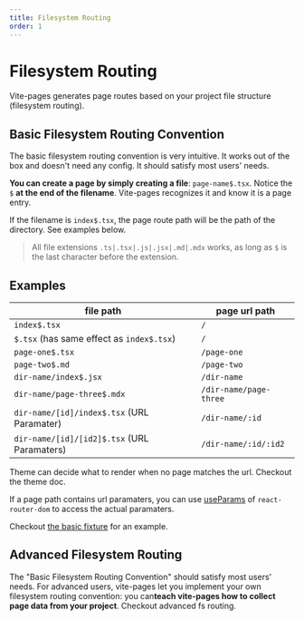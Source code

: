 ```yaml
---
title: Filesystem Routing
order: 1
---
```



# Filesystem Routing

Vite-pages generates page routes based on your project file structure (filesystem routing).

## Basic Filesystem Routing Convention

The basic filesystem routing convention is very intuitive. It works out of the box and doesn't need any config. It should satisfy most users' needs.

**You can create a page by simply creating a file**: `page-name$.tsx`. Notice the `$` **at the end of the filename**. Vite-pages recognizes it and know it is a page entry.

If the filename is `index$.tsx`, the page route path will be the path of the directory. See examples below.

> All file extensions `.ts|.tsx|.js|.jsx|.md|.mdx` works, as long as `$` is the last character before the extension.

## Examples

| file path                                   | page url path          |
| ------------------------------------------- | ---------------------- |
| `index$.tsx`                                | `/`                    |
| `$.tsx` (has same effect as `index$.tsx`)   | `/`                    |
| `page-one$.tsx`                             | `/page-one`            |
| `page-two$.md`                              | `/page-two`            |
| `dir-name/index$.jsx`                       | `/dir-name`            |
| `dir-name/page-three$.mdx`                  | `/dir-name/page-three` |
| `dir-name/[id]/index$.tsx` (URL Paramater)  | `/dir-name/:id`        |
| `dir-name/[id]/[id2]$.tsx` (URL Paramaters) | `/dir-name/:id/:id2`   |

Theme can decide what to render when no page matches the url. Checkout <Link to="/theme-customization">the theme doc</Link>.

If a page path contains url paramaters, you can use [useParams](https://reactrouter.com/web/example/url-params) of `react-router-dom` to access the actual paramaters.

Checkout [the basic fixture](https://github.com/vitejs/vite-plugin-react-pages/tree/master/packages/playground/basic/pages) for an example.

## Advanced Filesystem Routing

The "Basic Filesystem Routing Convention" should satisfy most users' needs. For advanced users, vite-pages let you implement your own filesystem routing convention: you can**teach vite-pages how to collect page data from your project**. Checkout <Link to="/advanced-fs-routing">advanced fs routing</Link>.
